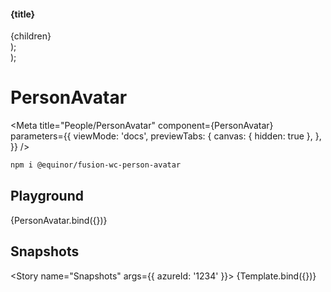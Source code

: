 


  <section>
    <h4>{title}</h4>
    <div style={{ display: 'flex', gap: '10px' }}>{children}</div>
  </section>
);

  <div>
    <Container title="Sizes">
      <PersonAvatar size="x-small" {...props} />
      <PersonAvatar size="small" {...props} />
      <PersonAvatar size="medium" {...props} />
      <PersonAvatar size="large" {...props} />
    </Container>
    <Container title="Clickable">
      <PersonAvatar clickable {...props} />
    </Container>
    <Container title="Card on hover">
      <PersonAvatar showFloatingOn="hover" {...props} />
      <PersonAvatar showFloatingOn="hover" {...props} />
    </Container>
    <Container title="Disabled">
      <PersonAvatar disabled {...props} />
    </Container>
    <Container title="With datasource">
      <PersonAvatar dataSource={{
         pictureSrc: 'https://avatars.githubusercontent.com/u/525862',
         name: 'Tux Penguin',
         accountType: 'Employee',
     }} />
    </Container>
  </div>
);

# PersonAvatar

<Meta
  title="People/PersonAvatar"
  component={PersonAvatar}
  parameters={{
    viewMode: 'docs',
    previewTabs: {
      canvas: { hidden: true },
    },
  }}
/>

```sh
npm i @equinor/fusion-wc-person-avatar
```

## Playground

<Canvas>
  <Story name="Default" args={{ azureId: '1234' }} parameters={{ chromatic: { disableSnapshot: true } }}>
    {PersonAvatar.bind({})}
  </Story>
</Canvas>

<ArgsTable story="Default" />

## Snapshots

<Story name="Snapshots" args={{ azureId: '1234' }}>
  {Template.bind({})}
</Story>
